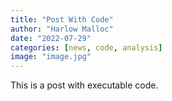 ```yaml
---
title: "Post With Code"
author: "Harlow Malloc"
date: "2022-07-29"
categories: [news, code, analysis]
image: "image.jpg"
---
```


This is a post with executable code.
